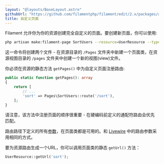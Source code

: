 ```yaml
---
layout: "@layouts/BaseLayout.astro"
githubUrl: "https://github.com/filamentphp/filament/edit/2.x/packages/admin/docs/02-resources/10-custom-pages.md"
title: 自定义页面
---
```


Filament 允许你为你的资源创建完全自定义的页面。要创建新页面，你可以使用: 

```bash
php artisan make:filament-page SortUsers --resource=UserResource --type=custom
```

这一命令将创建两个文件 - 在资源目录的 `/Pages` 文件夹中新建一个页面类，在资源视图目录的 `/pages` 文件夹中创建一个新的视图(view)文件。

你必须在资源的静态方法 `getPages()` 中为自定义页面注册路由:

```php
public static function getPages(): array
{
    return [
        // ...
        'sort' => Pages\SortUsers::route('/sort'),
    ];
}
```

请注意，该方法中注册页面的顺序很重要 - 在硬编码前定义的通配符路由会优先匹配。

路由路径下定义的所有[参数](https://laravel.com/docs/routing#route-parameters)，在页面类都是可用的。和 [Livewire](https://laravel-livewire.com/docs/rendering-components#route-params) 中的路由参数采用相同的方式。

要为资源路由生成一个URL，你可以调用页面类的静态 `getUrl()` 方法：

```php
UserResource::getUrl('sort');
```
